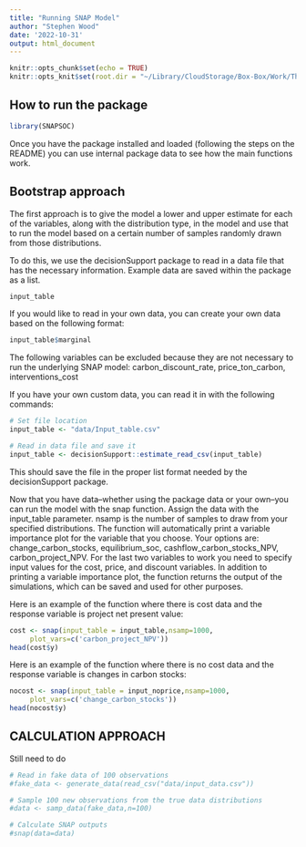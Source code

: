 ```yaml
---
title: "Running SNAP Model"
author: "Stephen Wood"
date: '2022-10-31'
output: html_document
---
```


```r
knitr::opts_chunk$set(echo = TRUE)
knitr::opts_knit$set(root.dir = "~/Library/CloudStorage/Box-Box/Work/The Nature Conservancy/Regional Teams/Africa/NRT Soil Carbon/SNAP")
```

## How to run the package
```r
library(SNAPSOC)
```
Once you have the package installed and loaded (following the steps on the README) you can use internal package data to see how the main functions work.

## Bootstrap approach
The first approach is to give the model a lower and upper estimate for each of the variables, along with the distribution type, in the model and use that to run the model based on a certain number of samples randomly drawn from those distributions.

To do this, we use the decisionSupport package to read in a data file that has the necessary information. Example data are saved within the package as a list.
```r
input_table
```

If you would like to read in your own data, you can create your own data based on the following format:

```r
input_table$marginal
```

The following variables can be excluded because they are not necessary to run the underlying SNAP model: carbon_discount_rate, price_ton_carbon, interventions_cost

If you have your own custom data, you can read it in with the following commands:

```r
# Set file location
input_table <- "data/Input_table.csv"

# Read in data file and save it
input_table <- decisionSupport::estimate_read_csv(input_table)
```

This should save the file in the proper list format needed by the decisionSupport package.

Now that you have data--whether using the package data or your own--you can run the model with the snap function. Assign the data with the input_table parameter. nsamp is the number of samples to draw from your specified distributions. The function will automatically print a variable importance plot for the variable that you choose. Your options are: change_carbon_stocks, equilibrium_soc, cashflow_carbon_stocks_NPV, carbon_project_NPV. For the last two variables to work you need to specify input values for the cost, price, and discount variables. In addition to printing a variable importance plot, the function returns the output of the simulations, which can be saved and used for other purposes.

Here is an example of the function where there is cost data and the response variable is project net present value:
```r
cost <- snap(input_table = input_table,nsamp=1000,
     plot_vars=c('carbon_project_NPV'))
head(cost$y)
```

Here is an example of the function where there is no cost data and the response variable is changes in carbon stocks:
```r
nocost <- snap(input_table = input_noprice,nsamp=1000,
     plot_vars=c('change_carbon_stocks'))
head(nocost$y)
```

## CALCULATION APPROACH
Still need to do

```r
# Read in fake data of 100 observations
#fake_data <- generate_data(read_csv("data/input_data.csv"))
```

```r
# Sample 100 new observations from the true data distributions
#data <- samp_data(fake_data,n=100)
```

```r
# Calculate SNAP outputs
#snap(data=data)
```

